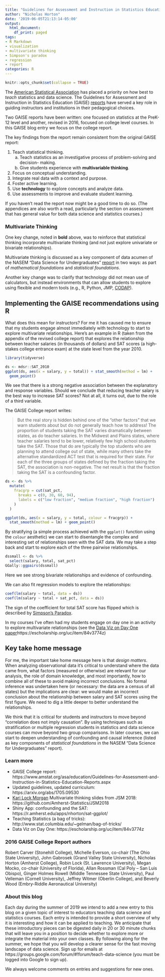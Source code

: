 ```yaml
---
title: "Guidelines for Assessment and Instruction in Statistics Education"
author: "Nicholas Horton"
date: '2019-06-05T21:13:14-05:00'
output:
  html_document:
    df_print: paged
tags:
- R Markdown
- visualization
- multivariate thinking
- Simpson's paradox
- regression
- report
categories: R
---
```


```r
knitr::opts_chunk$set(collapse = TRUE)
```

The [American Statistical Association](https://www.amstat.org) has placed 
a priority on how best to *teach* statistics and data science.  The Guidelines for Assessment and Instruction in Statistics Education (GAISE) [reports](https://www.amstat.org/asa/education/Guidelines-for-Assessment-and-Instruction-in-Statistics-Education-Reports.aspx) have served a key role in guiding instructors and institutions in their pedagogical choices.  

Two GAISE reports have been written: one focused on statistics at the PreK-12 level and another, revised in 2016, focused on college level courses.  In this GAISE blog entry we focus on the college report.

The key findings from the report remain consistent from the original GAISE report:

1. Teach statistical thinking.  
      a. Teach statistics as an investigative process of problem-solving and decision- making.  
      b. Give students experience with **multivariable thinking**.   
2. Focus on conceptual understanding.  
3. Integrate real data with a context and purpose.  
4. Foster active learning.  
5. Use **technology** to explore concepts and analyze data.  
6. Use assessments to improve and evaluate student learning.  

If you haven't read the report now might be a good time to do so.  (The appendices are also worth a read, particularly the section on assessment that has general value for both data science and statistics courses.)

### Multivariate Thinking 

One key change, noted in **bold** above, was to reinforce that statistical thinking incorporate multivariate thinking (and not just explore univariate or bivariate relationships).  

Multivariate thinking is discussed as a key component of data acumen of the NASEM "Data Science for Undergraduates" [report](https://teachdatascience.com/nasem) in two ways: as part of *mathematical foundations* and *statistical foundations*.

Another key change was to clarify that technology did not mean use of calculators, but instead environments that can allow students to explore using flexible and modern tools (e.g., R, Python, JMP, [CODAP](https://codap.concord.org)).

## Implementing the GAISE recommendations using R

What does this mean for instructors?  For me it has caused me to ensure that my students engage almost immediately with technology to start to explore multivariate relationships.  Here's an example in R (taken from the appendix of the revised college report) that explores the relationship between teacher salaries (in thousands of dollars) and SAT scores (a high-stakes college entrance exam) at the state level from the year 2010.

```r
library(tidyverse)
```

```r
ds <- mdsr::SAT_2010
ggplot(ds, aes(x = salary, y = total)) + stat_smooth(method = lm) + 
  geom_point()
```

We see that there is a strong negative association between the explanatory and response variables.  Should we conclude that reducing teacher salary is the best way to increase SAT scores?  Not at all, it turns out, due to the role of a third variable.

The GAISE College report writes:

> But the real story is hidden behind one of the "other factors" that we warn students about but do not generally teach how to address! The proportion of students taking the SAT varies dramatically between states, as do teacher salaries. In the Midwest and Plains states, where teacher salaries tend to be lower, relatively few high school students take the SAT. Those that do are typically the top students who are planning to attend college out of state, while many others take the alternative standardized ACT test that is required for their state. For each of the three groups of states defined by the fraction taking the SAT, the association is non-negative. The net result is that the fraction taking the SAT is a confounding factor.

```r
ds <- ds %>%
  mutate(
    fracgrp = cut(sat_pct, 
      breaks = c(0, 30, 60, 94), 
      labels = c("low fraction", "medium fraction", "high fraction")
    )
  )
```

```r
ggplot(ds, aes(x = salary, y = total, colour = fracgrp)) + 
  stat_smooth(method = lm) + geom_point()
```

By stratifying (a simple process achieved with the `ggplot()` function using the `colour` aesthetic) we can start to disentangle the complex and interesting set of relationships seen with the SAT data.  We may take a step back and start to explore each of the three pairwise relationships.

```r
dssmall <- ds %>% 
  select(salary, total, sat_pct)
GGally::ggpairs(dssmall)
```

Here we see strong bivariate relationships and evidence of confounding.

We can also fit regression models to explore the relationships:

```r
coef(lm(salary ~ total, data = ds))
coef(lm(salary ~ total + sat_pct, data = ds))
```

The sign of the coefficient for total SAT score has flipped which is described by [Simpson's Paradox](https://en.wikipedia.org/wiki/Simpson%27s_paradox).

In my courses I've often had my students engage on day one in an activity to explore multivariate relationships (see the [Data Viz on Day One paper](https://escholarship.org/uc/item/84v3774z)https://escholarship.org/uc/item/84v3774z)

## Key take home message

For me, the important take home message here is that *design matters*.  When analyzing observational data it's critical to understand where the data came from, what factors (measured or otherwise) are relevant for our analysis, the role of domain knowledge, and most importantly, how to combine all of these to avoid making incorrect conclusions.  No formal inference was undertaken here (or necessary: the data are a census of all states) but the implications are clear: we would make an incorrect conclusion about the relationship between salary and SAT scores using the first figure.  We need to dig a little deeper to better understand the relationships.

We think that it is critical for students and instructors to move beyond "correlation does not imply causation".  By using techniques such as stratification or multiple regression students in statistics and data science courses can move beyond two group comparisons.  In later courses, we can start to deepen understanding of confounding and causal inference (listed as key components of *statistical foundations* in the NASEM "Data Science for Undergraduates" report).

### Learn more

- GAISE College report: https://www.amstat.org/asa/education/Guidelines-for-Assessment-and-Instruction-in-Statistics-Education-Reports.aspx
- Updated guidelines, updated curriculum: https://arxiv.org/abs/1705.09530
- [Kari Lock Morgan](https://stat.psu.edu/people/klm47) Multivariate thinking slides from JSM 2018: https://github.com/Amherst-Statistics/JSM2018
- Shiny App: confounding and the SAT: https://r.amherst.edu/apps/nhorton/sat-ggplot/
- Teaching Statistics (a bag of tricks): http://www.stat.columbia.edu/~gelman/bag-of-tricks/
- Data Viz on Day One: https://escholarship.org/uc/item/84v3774z

### 2016 GAISE College Report authors

Robert Carver (Stonehill College), Michelle Everson, co-chair (The Ohio State University), John Gabrosek (Grand Valley State University), Nicholas Horton (Amherst College), Robin Lock (St. Lawrence University), Megan Mocko, co-chair (University of Florida), Allan Rossman (Cal Poly – San Luis Obispo), Ginger Holmes Rowell (Middle Tennessee State University), Paul Velleman (Cornell University), Jeffrey Witmer (Oberlin College), and Beverly Wood (Embry-Riddle Aeronautical University)


### About this blog 

Each day during the summer of 2019 we intend to add a new entry to this blog on a given topic of interest to educators teaching data science and statistics courses. Each entry is intended to provide a short overview of why it is interesting and how it can be applied to teaching. We anticipate that these introductory pieces can be digested daily in 20 or 30 minute chunks that will leave you in a position to decide whether to explore more or integrate the material into your own classes. By following along for the summer, we hope that you will develop a clearer sense for the fast moving landscape of data science. Sign up for emails at https://groups.google.com/forum/#!forum/teach-data-science (you must be logged into Google to sign up).

We always welcome comments on entries and suggestions for new ones.

